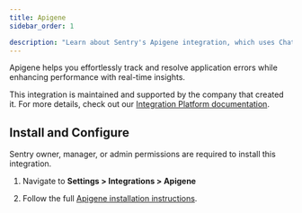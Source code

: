 ```yaml
---
title: Apigene
sidebar_order: 1

description: "Learn about Sentry's Apigene integration, which uses ChatGPT to focus on simplifying the process of issue management and troubleshooting ."
---
```


Apigene helps you effortlessly track and resolve application errors while enhancing performance with real-time insights.


This integration is maintained and supported by the company that created it. For more details, check out our [Integration Platform documentation](/organization/integrations/integration-platform/).

## Install and Configure

<Alert>

Sentry owner, manager, or admin permissions are required to install this integration.

</Alert>

1. Navigate to **Settings > Integrations > Apigene**

2. Follow the full [Apigene installation instructions](https://www.apigene.ai/integrations/Sentry).
